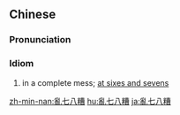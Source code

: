 {{also|乱七八糟}}
==Chinese==
{{zh-forms|s=乱七八糟}}

===Pronunciation===
{{zh-pron
|m=luànqībāzāo
|c=lyun6 cat1 baat3 zou1
|cat=id
}}

===Idiom===
{{zh-idiom}}

# in a complete mess; [[at sixes and sevens]]

[[zh-min-nan:亂七八糟]]
[[hu:亂七八糟]]
[[ja:亂七八糟]]